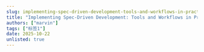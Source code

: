 ```yaml
---
slug: implementing-spec-driven-development-tools-and-workflows-in-practice
title: "Implementing Spec-Driven Development: Tools and Workflows in Practice"
authors: ["marvin"]
tags: ["标签1"]
date: 2025-10-22
unlisted: true
---
```


<!-- 
重要：日期一致性检查
- 文件名: 2025-10-22-implementing-spec-driven-development-tools-and-workflows-in-practice.mdx
- 前置数据日期: 2025-10-22
- 这些必须完全匹配以确保博客功能正常
- AI代理：编辑时请始终验证日期对齐
-->

<!-- 中文草稿：英文稳定后再翻译。 -->

